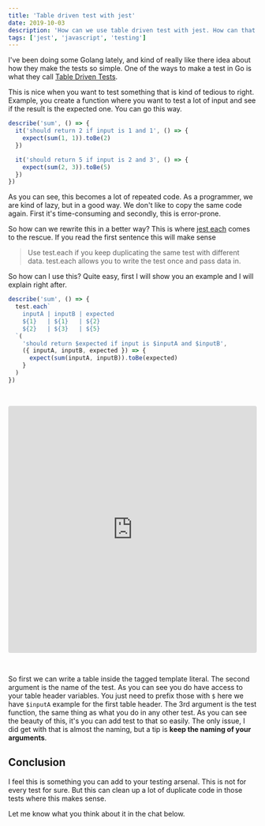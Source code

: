 ```yaml
---
title: 'Table driven test with jest'
date: 2019-10-03
description: 'How can we use table driven test with jest. How can that make your life easier.'
tags: ['jest', 'javascript', 'testing']
---
```


I've been doing some Golang lately, and kind of really like there idea about how they make the tests so simple. One of the ways to make a test in Go is what they call [Table Driven Tests](https://github.com/golang/go/wiki/TableDrivenTests).

This is nice when you want to test something that is kind of tedious to right. Example, you create a function where you want to test a lot of input and see if the result is the expected one. You can go this way.

```js
describe('sum', () => {
  it('should return 2 if input is 1 and 1', () => {
    expect(sum(1, 1)).toBe(2)
  })

  it('should return 5 if input is 2 and 3', () => {
    expect(sum(2, 3)).toBe(5)
  })
})
```

As you can see, this becomes a lot of repeated code. As a programmer, we are kind of lazy, but in a good way. We don't like to copy the same code again. First it's time-consuming and secondly, this is error-prone.

So how can we rewrite this in a better way? This is where [jest each](https://jestjs.io/docs/en/api#testeachtable-name-fn-timeout) comes to the rescue. If you read the first sentence this will make sense

> Use test.each if you keep duplicating the same test with different data. test.each allows you to write the test once and pass data in.

So how can I use this? Quite easy, first I will show you an example and I will explain right after.

```js
describe('sum', () => {
  test.each`
    inputA | inputB | expected
    ${1}   | ${1}   | ${2}
    ${2}   | ${3}   | ${5}
  `(
    'should return $expected if input is $inputA and $inputB',
    ({ inputA, inputB, expected }) => {
      expect(sum(inputA, inputB)).toBe(expected)
    }
  )
})
```

<iframe src="https://codesandbox.io/embed/amazing-poincare-nf7b1?autoresize=1&fontsize=14&previewwindow=tests" title="amazing-poincare-nf7b1" allow="geolocation; microphone; camera; midi; vr; accelerometer; gyroscope; payment; ambient-light-sensor; encrypted-media; usb" style="width:100%; height:500px; border:0; border-radius: 4px; overflow:hidden;margin:30px 0;" sandbox="allow-modals allow-forms allow-popups allow-scripts allow-same-origin"></iframe>

So first we can write a table inside the tagged template literal. The second argument is the name of the test. As you can see you do have access to your table header variables. You just need to prefix those with `$` here we have `$inputA` example for the first table header. The 3rd argument is the test function, the same thing as what you do in any other test. As you can see the beauty of this, it's you can add test to that so easily. The only issue, I did get with that is almost the naming, but a tip is **keep the naming of your arguments**.

## Conclusion

I feel this is something you can add to your testing arsenal. This is not for every test for sure. But this can clean up a lot of duplicate code in those tests where this makes sense.

Let me know what you think about it in the chat below.
